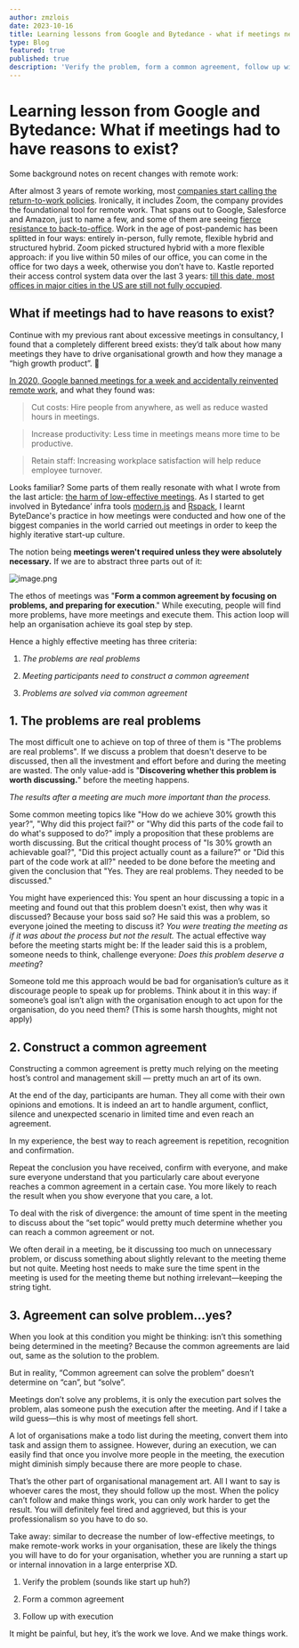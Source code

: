 ```yaml
---
author: zmzlois
date: 2023-10-16
title: Learning lessons from Google and Bytedance - what if meetings need a reason to exist?
type: Blog
featured: true
published: true
description: 'Verify the problem, form a common agreement, follow up with execution.'
---
```


# Learning lesson from Google and Bytedance: What if meetings had to have reasons to exist?

Some background notes on recent changes with remote work:

After almost 3 years of remote working, most [companies start calling the return-to-work policies](https://www.fastcompany.com/90948921/what-zoom-learned-from-bringing-employees-back-to-the-office#:\~:text=%E2%80%9CIt%20didn't%20make%20sense,pollination%20of%20ideas%20and%20collaboration.%E2%80%9D). Ironically, it includes Zoom, the company provides the foundational tool for remote work. That spans out to Google, Salesforce and Amazon, just to name a few, and some of them are seeing [fierce resistance to back-to-office](https://www.nytimes.com/2023/08/07/business/zoom-return-to-office.html). Work in the age of post-pandemic has been splitted in four ways: entirely in-person, fully remote, flexible hybrid and structured hybrid. Zoom picked structured hybrid with a more flexible approach: if you live within 50 miles of our office, you can come in the office for two days a week, otherwise you don’t have to. Kastle reported their access control system data over the last 3 years: [till this date, most offices in major cities in the US are still not fully occupied](https://www.kastle.com/safety-wellness/getting-america-back-to-work/).





## What if meetings had to have reasons to exist?

Continue with my previous rant about excessive meetings in consultancy, I found that a completely different breed exists: they’d talk about how many meetings they have to drive organisational growth and how they manage a “high growth product”. 🤯

[In 2020, Google banned meetings for a week and accidentally reinvented remote work](https://www.inc.com/kelly-main/google-banned-meetings-unexpectedly-reinvented-remote-work-its-a-game-changer.html), and what they found was:

> Cut costs: Hire people from anywhere, as well as reduce wasted hours in meetings. 

> Increase productivity: Less time in meetings means more time to be productive. 

> Retain staff: Increasing workplace satisfaction will help reduce employee turnover.



Looks familiar? Some parts of them really resonate with what I wrote from the last article: [the harm of low-effective meetings](https://dev.to/zmzlois/do-they-actuall-know-what-they-are-talking-about-2ep6). As I started to get involved in Bytedance’ infra tools [modern.js](https://modernjs.dev/en) and [Rspack](https://www.rspack.dev/), I learnt ByteDance's practice in how meetings were conducted and how one of the biggest companies in the world carried out meetings in order to keep the highly iterative start-up culture.



The notion being **meetings weren't required unless they were absolutely necessary.** If we are to abstract three parts out of it:

![image.png](/meetings-reason.png)



The ethos of meetings was "**Form a common agreement by focusing on problems, and preparing for execution**." While executing, people will find more problems, have more meetings and execute them. This action loop will help an organisation achieve its goal step by step.

Hence a highly effective meeting has three criteria:

1. *The problems are real problems*

2. *Meeting participants need to construct a common agreement*

3. *Problems are solved via common agreement*



## 1\. The problems are real problems

The most difficult one to achieve on top of three of them is "The problems are real problems". If we discuss a problem that doesn't deserve to be discussed, then all the investment and effort before and during the meeting are wasted. The only value-add is "**Discovering whether this problem is** **worth discussing.**" before the meeting happens.

*The results after a meeting are much more important than the process.*

Some common meeting topics like "How do we achieve 30% growth this year?", "Why did this project fail?" or "Why did this parts of the code fail to do what's supposed to do?" imply a proposition that these problems are worth discussing. But the critical thought process of "Is 30% growth an achievable goal?", "Did this project actually count as a failure?" or "Did this part of the code work at all?" needed to be done before the meeting and given the conclusion that "Yes. They are real problems. They needed to be discussed."

You might have experienced this: You spent an hour discussing a topic in a meeting and found out that this problem doesn't exist, then why was it discussed? Because your boss said so? He said this was a problem, so everyone joined the meeting to discuss it? *You were treating the meeting as if it was about the process but not the result.* The actual effective way before the meeting starts might be: If the leader said this is a problem, someone needs to think, challenge everyone: *Does this problem deserve a meeting*?



Someone told me this approach would be bad for organisation’s culture as it discourage people to speak up for problems. Think about it in this way: if someone’s goal isn’t align with the organisation enough to act upon for the organisation, do you need them? (This is some harsh thoughts, might not apply)



## 2\. Construct a common agreement

Constructing a common agreement is pretty much relying on the meeting host’s control and management skill — pretty much an art of its own.



At the end of the day, participants are human. They all come with their own opinions and emotions. It is indeed an art to handle argument, conflict, silence and unexpected scenario in limited time and even reach an agreement.



In my experience, the best way to reach agreement is repetition, recognition and confirmation.



Repeat the conclusion you have received, confirm with everyone, and make sure everyone understand that you particularly care about everyone reaches a common agreement in a certain case. You more likely to reach the result when you show everyone that you care, a lot.



To deal with the risk of divergence: the amount of time spent in the meeting to discuss about the “set topic” would pretty much determine whether you can reach a common agreement or not.

We often derail in a meeting, be it discussing too much on unnecessary problem, or discuss something about slightly relevant to the meeting theme but not quite. Meeting host needs to make sure the time spent in the meeting is used for the meeting theme but nothing irrelevant—keeping the string tight.



## 3\. Agreement can solve problem…yes?

When you look at this condition you might be thinking: isn’t this something being determined in the meeting? Because the common agreements are laid out, same as the solution to the problem.



But in reality, “Common agreement can solve the problem” doesn’t determine on “can”, but “solve”.



Meetings don’t solve any problems, it is only the execution part solves the problem, alas someone push the execution after the meeting. And if I take a wild guess—this is why most of meetings fell short.



A lot of organisations make a todo list during the meeting, convert them into task and assign them to assignee. However, during an execution, we can easily find that once you involve more people in the meeting, the execution might diminish simply because there are more people to chase.



That’s the other part of organisational management art. All I want to say is whoever cares the most, they should follow up the most. When the policy can’t follow and make things work, you can only work harder to get the result. You will definitely feel tired and aggrieved, but this is your professionalism so you have to do so.



Take away: similar to decrease the number of low-effective meetings, to make remote-work works in your organisation, these are likely the things you will have to do for your organisation, whether you are running a start up or internal innovation in a large enterprise XD.

1. Verify the problem (sounds like start up huh?)

2. Form a common agreement

3. Follow up with execution


It might be painful, but hey, it’s the work we love. And we make things work.

